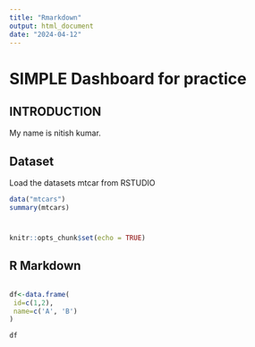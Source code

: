 ```yaml
---
title: "Rmarkdown"
output: html_document
date: "2024-04-12"
---
```

# SIMPLE Dashboard for practice
## INTRODUCTION
My name is nitish kumar.


## Dataset

Load the datasets mtcar from RSTUDIO


```r
data("mtcars")
summary(mtcars)
```

# 



```r
knitr::opts_chunk$set(echo = TRUE)
```

## R Markdown
```r
```


```r
df<-data.frame(
 id=c(1,2),
 name=c('A', 'B')
)

```
```r
df
```












